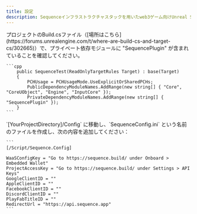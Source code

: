 ```yaml
---
title: 設定
description: Sequenceインフラストラクチャスタックを用いたweb3ゲーム向けUnreal SDKセットアップのドキュメントです。
---
```


<Steps>
  <Step title="プライベート依存モジュール">
    プロジェクトのBuild.csファイル（[場所はこちら](https://forums.unrealengine.com/t/where-are-build-cs-and-target-cs/302665)）で、プライベート依存モジュールに "SequencePlugin" が含まれていることを確認してください。

    ```cpp
        public SequenceTest(ReadOnlyTargetRules Target) : base(Target)
        {
            PCHUsage = PCHUsageMode.UseExplicitOrSharedPCHs;
    		PublicDependencyModuleNames.AddRange(new string[] { "Core", "CoreUObject", "Engine", "InputCore" });
    		PrivateDependencyModuleNames.AddRange(new string[] { "SequencePlugin" });
    	}
    ```
  </Step>

  <Step title="設定ファイルの作成">
    `[YourProjectDirectory]/Config` に移動し、`SequenceConfig.ini` という名前のファイルを作成し、次の内容を追加してください：

    ```
    [/Script/Sequence.Config]

    WaaSConfigKey = "Go to https://sequence.build/ under Onboard > Embedded Wallet"
    ProjectAccessKey = "Go to https://sequence.build/ under Settings > API Keys"
    GoogleClientID = "" 
    AppleClientID = "" 
    FacebookClientID = "" 
    DiscordClientID = ""
    PlayFabTitleID = ""
    RedirectUrl = "https://api.sequence.app"
    ```
  </Step>
</Steps>